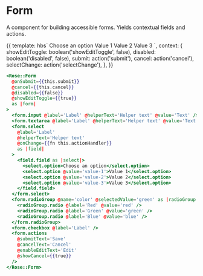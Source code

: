 
<Meta title="Rose|Form" component="Form" />

# Form

A component for building accessible forms. Yields contextual fields
and actions.

<Preview>
  <Story name="Form" height="35rem">
    {{
      template: hbs`
      <Rose::Form
        @onSubmit={{submit}}
        @cancel={{cancel}}
        @showEditToggle={{showEditToggle}}
        @disabled={{disabled}}
        as |form|>
        <form.input
          @label="Label"
          @helperText="Helper text"
          @value="Text"
          />
        <form.textarea
          @label="Label"
          @helperText="Helper text"
          @value="Text"
          />
        <form.select
          @label="Label"
          @helperText="Helper text"
          @onChange={{selectChange}}
          as |field|
        >
          <field.field as |select|>
            <select.option>Choose an option</select.option>
            <select.option @value="value-1">Value 1</select.option>
            <select.option @value="value-2">Value 2</select.option>
            <select.option @value="value-3">Value 3</select.option>
          </field.field>
        </form.select>
        <form.radioGroup @name="color" @selectedValue="green" as |radioGroup|>
          <radioGroup.radio
            @label="Red"
            @value="red"
          />
          <radioGroup.radio
            @label="Green"
            @value="green"
          />
          <radioGroup.radio
            @label="Blue"
            @value="blue"
          />
        </form.radioGroup>
        <form.checkbox
          @label="Label"
          @checked={{true}}
          />
        <form.actions
          @submitText="Save"
          @cancelText="Cancel"
          @enableEditText="Edit"
          @showCancel={{true}} />
      </Rose::Form>
    `,
      context: {
        showEditToggle: boolean('showEditToggle', false),
        disabled: boolean('disabled', false),
        submit: action('submit'),
        cancel: action('cancel'),
        selectChange: action('selectChange'),
      },
    }}
  </Story>
</Preview>

```handlebars
<Rose::Form
  @onSubmit={{this.submit}}
  @cancel={{this.cancel}}
  @disabled={{false}}
  @showEditToggle={{true}}
  as |form|
>
  <form.input @label='Label' @helperText='Helper text' @value='Text' />
  <form.textarea @label='Label' @helperText='Helper text' @value='Text' />
  <form.select
    @label='Label'
    @helperText='Helper text'
    @onChange={{fn this.actionHandler}}
    as |field|
  >
    <field.field as |select|>
      <select.option>Choose an option</select.option>
      <select.option @value='value-1'>Value 1</select.option>
      <select.option @value='value-2'>Value 2</select.option>
      <select.option @value='value-3'>Value 3</select.option>
    </field.field>
  </form.select>
  <form.radioGroup @name='color' @selectedValue='green' as |radioGroup|>
    <radioGroup.radio @label='Red' @value='red' />
    <radioGroup.radio @label='Green' @value='green' />
    <radioGroup.radio @label='Blue' @value='blue' />
  </form.radioGroup>
  <form.checkbox @label='Label' />
  <form.actions
    @submitText='Save'
    @cancelText='Cancel'
    @enableEditText='Edit'
    @showCancel={{true}}
  />
</Rose::Form>
```
